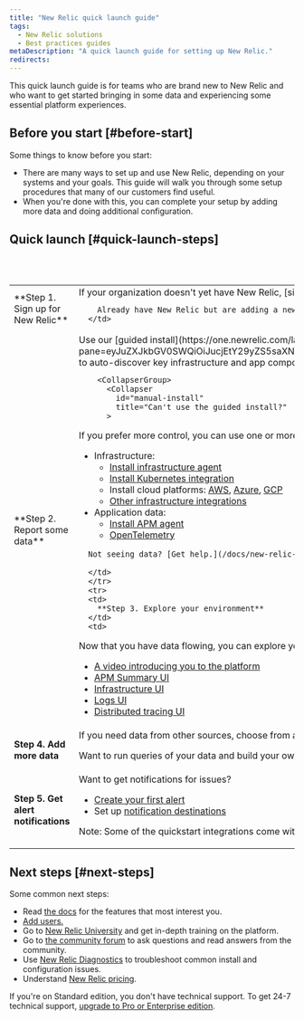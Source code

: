 ```yaml
---
title: "New Relic quick launch guide"
tags:
  - New Relic solutions
  - Best practices guides
metaDescription: "A quick launch guide for setting up New Relic."
redirects:
---
```


This quick launch guide is for teams who are brand new to New Relic and who want to get started bringing in some data and experiencing some essential platform experiences. 

## Before you start [#before-start]

Some things to know before you start: 

* There are many ways to set up and use New Relic, depending on your systems and your goals. This guide will walk you through some setup procedures that many of our customers find useful. 
* When you're done with this, you can complete your setup by adding more data and doing additional configuration. 

## Quick launch [#quick-launch-steps]

<table>
  <tbody>
    <tr>
      <td style={{ width: "190px" }}>
        **Step 1. Sign up for New Relic**
      </td>      
      <td>
        If your organization doesn't yet have New Relic, [sign up here](https://newrelic.com/signup). No credit card needed and you get 100 GBs of data per month for free. 

        Already have New Relic but are adding a new team? You can follow the steps below for an existing account or [add a new account](/docs/accounts/accounts-billing/account-structure/add-accounts). 
      </td>
</tr>
<tr>
      <td>
        **Step 2. Report some data**
      </td>      
      <td>
        Use our [guided install](https://one.newrelic.com/launcher/nr1-core.explorer?pane=eyJuZXJkbGV0SWQiOiJucjEtY29yZS5saXN0aW5nIn0=&cards[0]=eyJuZXJkbGV0SWQiOiJucjEtaW5zdGFsbC1uZXdyZWxpYy5ucjEtaW5zdGFsbC1uZXdyZWxpYyIsImFjdGl2ZUNvbXBvbmVudCI6IlZUU09FbnZpcm9ubWVudCIsInBhdGgiOiJndWlkZWQifQ==) to auto-discover key infrastructure and app components and get some data flowing quickly. 

        <CollapserGroup>
          <Collapser
            id="manual-install"
            title="Can't use the guided install?"
          >
If you prefer more control, you can use one or more of these manual install procedures:
* Infrastructure: 
  * [Install infrastructure agent](/docs/infrastructure/install-infrastructure-agent/get-started/install-infrastructure-agent/#install) 
  * [Install Kubernetes integration](/docs/kubernetes-pixie/kubernetes-integration/installation/install-kubernetes-integration-using-helm)  
  * Install cloud platforms: [AWS](/docs/infrastructure/amazon-integrations/get-started/introduction-aws-integrations), [Azure](/docs/infrastructure/microsoft-azure-integrations/get-started/introduction-azure-monitoring-integrations), [GCP](/docs/infrastructure/google-cloud-platform-integrations/get-started/introduction-google-cloud-platform-integrations)
  * [Other infrastructure integrations](https://newrelic.com/instant-observability/?category=infrastructure-and-os)
* Application data: 
  * [Install APM agent](https://newrelic.com/instant-observability/?category=application-monitoring&search=apm)
  * [OpenTelemetry](/docs/more-integrations/open-source-telemetry-integrations/opentelemetry/opentelemetry-introduction)
</Collapser>
</CollapserGroup>

      Not seeing data? [Get help.](/docs/new-relic-solutions/solve-common-issues/troubleshooting/not-seeing-data)

      </td>      
      </tr>
      <tr>
      <td>
        **Step 3. Explore your environment**
      </td>      
      <td>
Now that you have data flowing, you can explore your environment in real time. Here are some tips: 
* [A video introducing you to the platform](https://www.youtube.com/watch?v=3ZCUujeAkMA) 
* [APM Summary UI](/docs/apm/apm-ui-pages/monitoring/apm-summary-page-view-transaction-apdex-usage-data)
* [Infrastructure UI](/docs/infrastructure/infrastructure-ui-pages/infrastructure-ui-entities)
* [Logs UI](/docs/logs/ui-data/use-logs-ui)
* [Distributed tracing UI](/docs/distributed-tracing/ui-data/understand-use-distributed-tracing-ui) 
      </td>
      </tr>
      <tr>
      <td>
        **Step 4. Add more data**
      </td>   
      <td>
If you need data from other sources, choose from among [our hundreds of quickstart integrations](https://newrelic.com/instant-observability). 

Want to run queries of your data and build your own custom charts? Learn how to [explore your data](/docs/query-your-data/explore-query-data/browse-data/introduction-data-explorer) and [query your data](/docs/query-your-data/explore-query-data/query-builder/introduction-query-builder). 
      </td>
      </tr>
      <tr>
      <td>
        **Step 5. Get alert notifications**
      </td>      
      <td>
Want to get notifications for issues?
* [Create your first alert](/docs/alerts-applied-intelligence/new-relic-alerts/get-started/your-first-nrql-condition)
* Set up [notification destinations](/docs/alerts-applied-intelligence/notifications/notification-integrations) 

Note: Some of the quickstart integrations come with pre-configured alerts.
      </td>
      </tr>
  </tbody>
</table>

## Next steps [#next-steps]

Some common next steps: 
* Read [the docs](https://docs.newrelic.com) for the features that most interest you. 
* [Add users.](/docs/accounts/accounts-billing/new-relic-one-user-management/user-management-ui-and-tasks#where) 
* Go to [New Relic University](https://learn.newrelic.com) and get in-depth training on the platform. 
* Go to [the community forum](https://discuss.newrelic.com) to ask questions and read answers from the community.
* Use [New Relic Diagnostics](/docs/using-new-relic/cross-product-functions/troubleshooting/new-relic-diagnostics) to troubleshoot common install and configuration issues.
* Understand [New Relic pricing](/docs/accounts/accounts-billing/new-relic-one-pricing-billing/new-relic-one-pricing-billing). 

If you're on Standard edition, you don't have technical support. To get 24-7 technical support, [upgrade to Pro or Enterprise edition](https://one.newrelic.com/nr1-core/plan-management/home?account=2816530&state=a7c193fe-1301-9e85-85c8-472b6a1d05ba).
